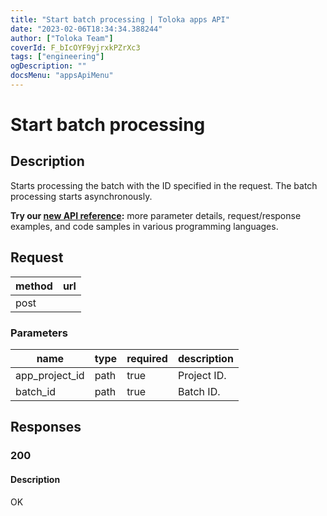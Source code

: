 ```yaml
---
title: "Start batch processing | Toloka apps API"
date: "2023-02-06T18:34:34.388244"
author: ["Toloka Team"]
coverId: F_bIcOYF9yjrxkPZrXc3
tags: ["engineering"]
ogDescription: ""
docsMenu: "appsApiMenu"
---
```



# Start batch processing

## Description

Starts processing the batch with the ID specified in the request. The batch processing starts asynchronously.

<Note mode="tip" title="Tip">

**Try our [new API reference](https://toloka.ai/docs/api/apps-reference/#post-/app-projects/-app_project_id-/batches/-batch_id-/start):** more parameter details, request/response examples, and code samples in various programming languages.

</Note>

## Request

method | url
----- | -----
post | <AppProjectsappProjectIdbatchesbatchIdstartPostTable1/>

### Parameters

name | type | required | description
----- | ----- | ----- | -----
app_project_id | path | true | Project ID.
batch_id | path | true | Batch ID.

## Responses

### 200

#### Description

OK
